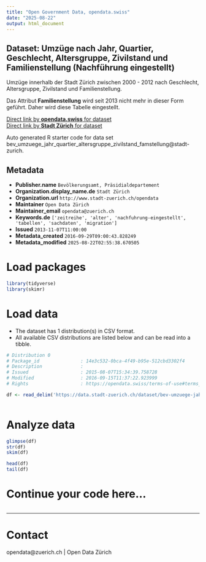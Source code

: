 ```yaml
---
title: "Open Government Data, opendata.swiss"
date: "2025-08-22"
output: html_document
---
```


## Dataset: Umzüge nach Jahr, Quartier, Geschlecht, Altersgruppe, Zivilstand und Familienstellung (Nachführung eingestellt)

Umzüge innerhalb der Stadt Zürich zwischen 2000 - 2012 nach Geschlecht, Altersgruppe, Zivilstand und Familienstellung.

Das Attribut **Familienstellung** wird seit 2013 nicht mehr in dieser Form geführt. Daher wird diese Tabelle eingestellt.

[Direct link by **opendata.swiss** for dataset](https://opendata.swiss/de/dataset/umzuge-nach-jahr-quartier-geschlecht-altersgruppe-zivilstand-und-familienstellung-nachfuhrung-e)<br>
[Direct link by **Stadt Zürich** for dataset](https://data.stadt-zuerich.ch/dataset/bev-umzuege-jahr-quartier-altersgruppe-zivilstand-famstellung)

Auto generated R starter code for data set bev_umzuege_jahr_quartier_altersgruppe_zivilstand_famstellung@stadt-zurich.

## Metadata

- **Publisher.name** `Bevölkerungsamt, Präsidialdepartement`
- **Organization.display_name.de** `Stadt Zürich`
- **Organization.url** `http://www.stadt-zuerich.ch/opendata`
- **Maintainer** `Open Data Zürich`
- **Maintainer_email** `opendata@zuerich.ch`
- **Keywords.de** `['zeitreihe', 'alter', 'nachfuhrung-eingestellt', 'tabellen', 'sachdaten', 'migration']`
- **Issued** `2013-11-07T11:00:00`
- **Metadata_created** `2016-09-29T09:00:43.828249`
- **Metadata_modified** `2025-08-22T02:55:38.670505`


# Load packages

```r

library(tidyverse)
library(skimr)

```

# Load data

-   The dataset has 1 distribution(s) in CSV format.
-   All available CSV distributions are listed below and can be read into a tibble.

```r

# Distribution 0
# Package_id               : 14e3c532-0bca-4f49-b95e-512cbd3302f4
# Description              : 
# Issued                   : 2015-08-07T15:34:39.758728
# Modified                 : 2016-09-15T11:37:22.923999
# Rights                   : https://opendata.swiss/terms-of-use#terms_open

df <- read_delim('https://data.stadt-zuerich.ch/dataset/bev-umzuege-jahr-quartier-altersgruppe-zivilstand-famstellung/download/bev_umzg_jahr_alter_geschlecht_ziv_famstell.csv')



```

# Analyze data

```r

glimpse(df)
str(df)
skim(df)

head(df)
tail(df)

```

# Continue your code here...

```r

```

------------------------------------------------------------------------

# Contact

opendata@zuerich.ch | Open Data Zürich
